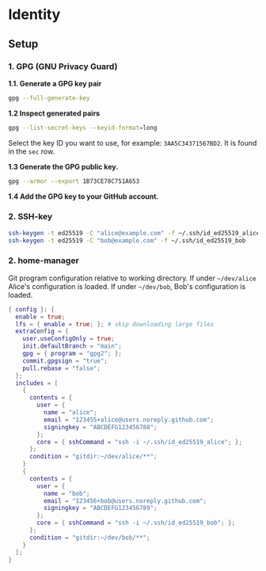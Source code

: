 # Identity

## Setup

### 1. GPG (GNU Privacy Guard)

**1.1. Generate a GPG key pair**

```sh
gpg --full-generate-key
```

**1.2 Inspect generated pairs**

```sh
gpg --list-secret-keys --keyid-format=long
```
Select the key ID you want to use, for example: `3AA5C34371567BD2`. It is found
in the `sec` row.

**1.3 Generate the GPG public key.**

```sh
gpg --armor --export 1B73CE78C751A653
```

**1.4 Add the GPG key to your GitHub account.**

### 2. SSH-key

```sh
ssh-keygen -t ed25519 -C "alice@example.com" -f ~/.ssh/id_ed25519_alice
ssh-keygen -t ed25519 -C "bob@example.com" -f ~/.ssh/id_ed25519_bob
```

### 2. home-manager

Git program configuration relative to working directory. If under `~/dev/alice`
Alice's configuration is loaded. If under `~/dev/bob`, Bob's configuration
is loaded.

```nix
{ config }: {
  enable = true;
  lfs = { enable = true; }; # skip downloading large files
  extraConfig = {
    user.useConfigOnly = true;
    init.defaultBranch = "main";
    gpg = { program = "gpg2"; };
    commit.gpgsign = "true";
    pull.rebase = "false";
  };
  includes = [
    {
      contents = {
        user = {
          name = "alice";
          email = "123455+alice@users.noreply.github.com";
          signingkey = "ABCDEFG123456788";
        };
        core = { sshCommand = "ssh -i ~/.ssh/id_ed25519_alice"; };
      };
      condition = "gitdir:~/dev/alice/**";
    }
    {
      contents = {
        user = {
          name = "bob";
          email = "123456+bob@users.noreply.github.com";
          signingkey = "ABCDEFG123456789";
        };
        core = { sshCommand = "ssh -i ~/.ssh/id_ed25519_bob"; };
      };
      condition = "gitdir:~/dev/bob/**";
    }
  ];
}
```